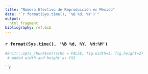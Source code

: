 ```yaml
---
title: "Número Efectivo de Reproducción en México"
date: "`r format(Sys.time(), '%B %d, %Y')`"
output:
  html_fragment
bibliography: ref.bib
---
```


### `r format(Sys.time(), '%B %d, %Y, %H:%M')`

```r


#knitr::opts_chunk$set(echo = FALSE, fig.width=3, fig.height=2)
 # Added width and height as CSS

```

```r

 
